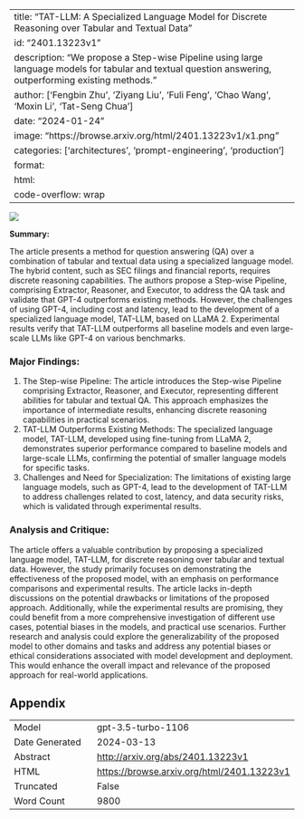 
---
title: "TAT-LLM: A Specialized Language Model for Discrete Reasoning over Tabular and Textual Data"
id: "2401.13223v1"
description: "We propose a Step-wise Pipeline using large language models for tabular and textual question answering, outperforming existing methods."
author: ['Fengbin Zhu', 'Ziyang Liu', 'Fuli Feng', 'Chao Wang', 'Moxin Li', 'Tat-Seng Chua']
date: "2024-01-24"
image: "https://browse.arxiv.org/html/2401.13223v1/x1.png"
categories: ['architectures', 'prompt-engineering', 'production']
format:
  html:
    code-overflow: wrap
---

![](https://browse.arxiv.org/html/2401.13223v1/x1.png)

**Summary:**

The article presents a method for question answering (QA) over a combination of tabular and textual data using a specialized language model. The hybrid content, such as SEC filings and financial reports, requires discrete reasoning capabilities. The authors propose a Step-wise Pipeline, comprising Extractor, Reasoner, and Executor, to address the QA task and validate that GPT-4 outperforms existing methods. However, the challenges of using GPT-4, including cost and latency, lead to the development of a specialized language model, TAT-LLM, based on LLaMA 2. Experimental results verify that TAT-LLM outperforms all baseline models and even large-scale LLMs like GPT-4 on various benchmarks.

### Major Findings:
1. The Step-wise Pipeline: The article introduces the Step-wise Pipeline comprising Extractor, Reasoner, and Executor, representing different abilities for tabular and textual QA. This approach emphasizes the importance of intermediate results, enhancing discrete reasoning capabilities in practical scenarios.
2. TAT-LLM Outperforms Existing Methods: The specialized language model, TAT-LLM, developed using fine-tuning from LLaMA 2, demonstrates superior performance compared to baseline models and large-scale LLMs, confirming the potential of smaller language models for specific tasks.
3. Challenges and Need for Specialization: The limitations of existing large language models, such as GPT-4, lead to the development of TAT-LLM to address challenges related to cost, latency, and data security risks, which is validated through experimental results.

### Analysis and Critique:
The article offers a valuable contribution by proposing a specialized language model, TAT-LLM, for discrete reasoning over tabular and textual data. However, the study primarily focuses on demonstrating the effectiveness of the proposed model, with an emphasis on performance comparisons and experimental results. The article lacks in-depth discussions on the potential drawbacks or limitations of the proposed approach. Additionally, while the experimental results are promising, they could benefit from a more comprehensive investigation of different use cases, potential biases in the models, and practical use scenarios. Further research and analysis could explore the generalizability of the proposed model to other domains and tasks and address any potential biases or ethical considerations associated with model development and deployment. This would enhance the overall impact and relevance of the proposed approach for real-world applications.

## Appendix

|          |          |
|----------|----------|
| Model     | gpt-3.5-turbo-1106       |
| Date Generated     | 2024-03-13       |
| Abstract | [http://arxiv.org/abs/2401.13223v1](http://arxiv.org/abs/2401.13223v1)        |
| HTML     | [https://browse.arxiv.org/html/2401.13223v1](https://browse.arxiv.org/html/2401.13223v1)       |
| Truncated       | False       |
| Word Count       | 9800       |